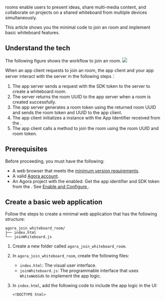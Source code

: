 <PlatformWrapper platform="web">

<Vg k="WHITE" /> rooms enable users to present ideas, share multi-media content, and collaborate on projects on a shared whiteboard from multiple devices simultaneously.

This article shows you the minimal code to join an <Vg k="WHITE" /> room and implement basic whiteboard features.

## Understand the tech
The following figure shows the workflow to join an <Vg k="WHITE" /> room.
![](https://web-cdn.agora.io/docs-files/1620443996218)

When an app client requests to join an <Vg k="WHITE" /> room, the app client and your app server interact with the <Vg k="WHITE" /> server in the following steps：
1. The app server sends a request with the SDK token to the <Vg k="WHITE" /> server to create a whiteboard room.
2. The <Vg k="WHITE" /> server returns the room UUID to the app server when a room is created successfully.
3. The app server generates a room token using the returned room UUID and sends the room token and UUID to the app client.
4. The app client initializes a <Vg k="WHITE_SDK" /> instance with the App Identifier received from the <Vg k="CONSOLE" />.
5. The app client calls a method to join the <Vg k="WHITE" /> room using the room UUID and room token.

## Prerequisites

Before proceeding, you must have the following:

- A web browser that meets the [minimum version requirements](./en/whiteboard/product_whiteboard&versionId=bc4d9270-af10-11eb-b31a-57565fd331e4#supported-platforms).
- A valid [Agora account](../reference/manage-agora-account#sign-up-and-log-in).
- An Agora project with the <Vg k="WHITE" /> enabled. Get the app identifier and SDK token from the <Vg k="CONSOLE" />. See [Enable and Configure <Vg k="WHITE" />](../develop/enable-whiteboard).

## Create a basic web application

Follow the steps to create a minimal web application that has the following structure:

```
agora_join_whiteboard_room/
├── index.html
└── joinWhiteboard.js
```

1. Create a new folder called `agora_join_whiteboard_room`.
2. In `agora_join_whiteboard_room`, create the following files:
   - `index.html`: The visual user interface.
   - `joinWhiteboard.js`: The programmable interface that uses `WhiteWebSdk` to implement the app logic.

3. In `index.html`, add the following code to include the app logic in the UI:

   ```
   <!DOCTYPE html>
<html>
    <head>
        <script src="./joinWhiteboard.js"></script>
    </head>
    <body>
        <div id="whiteboard" style="width: 100%; height: 100vh;"></div>
    </body>
</html>
    ```

After setting up the basic structure, you can now build the whiteboard functionality into the application.

## Create an <Vg k="WHITE" /> room from your app server

Before an app client requests to join a room, you need to call [/v5/rooms (POST)](../reference/whiteboard-api/room-management#create-a-room-post) on your app server to create a room.

You can use the following Node.js script as a request example:
```javascript
var request = require("request");
var options = {
  "method": "POST",
  "url": "https://api.netless.link/v5/rooms",
  "headers": {
  "token": "Your SDK Token",
  "Content-Type": "application/json",
  "region": "us-sv"
  },
  body: JSON.stringify({
    "isRecord": false
  })
};
request(options, function (error, response) {
  if (error) throw new Error(error);
  console.log(response.body);
});
```

If the request is successful, Agora's server for the <Vg k="WHITE" /> returns information about the created room, including the `uuid`, which is the unique identifier of the room. You need to pass in this parameter when an app client joins the room.

The following is a response example:

```json
{
    "uuid": "4a50xxxxxx796b", // The room UUID
    "teamUUID": "RMmLxxxxxx15aw",
    "appUUID": "i54xxxxxx1AQ",
    "isBan": false,
    "createdAt": "2021-01-18T06:56:29.432Z",
    "limit": 0
}
```

## Generate a room token
After creating a room and getting the `uuid` of the room, your app server needs to generate a room token and send it to the app client. When an app client joins a room, Agora's server uses the room token for authentication.

To generate a room token on your app server, you can:

- Use code. See [Generate a Token from your app server](../develop/generate-token-app-server). (Recommended)
- Call the <Vg k="WHITE" /> RESTful API. See [Generate a Room Token (POST)](../develop/generate-token-rest#generate-a-room-token-post).

You can use the following Node.js script as a request example:
```javascript
var request = require('request');
var options = {
  "method": "POST",
   // Replace <Room UUID> with the uuid of your room
  "url": "https://api.netless.link/v5/tokens/rooms/<Room UUID>",
  "headers": {
  "token": "Your SDK Token",
  "Content-Type": "application/json",
  "region": "us-sv"
  },
  body: JSON.stringify({"lifespan":3600000,"role":"admin"})

};
request(options, function (error, response) {
  if (error) throw new Error(error);
  console.log(response.body);
});
```

If the request is successful, Agora's server returns a room token. The following is a response example:

```javascript
"NETLESSROOM_YWs9XXXXXXXXXXXZWNhNjk" // Room Token
```

## Join the <Vg k="WHITE" /> room from your app client

This section shows how to integrate the <Vg k="WHITE_SDK" /> into your application and call the methods provided by the SDK to join the existing <Vg k="WHITE" /> room.

1. Import the <Vg k="WHITE_SDK" />.
In `index.html`, add <code>&lt;script src="https://sdk.netless.link/white-web-sdk/2.15.16.js"&gt;&lt;/script&gt;</code> right below the <code>&lt;head&gt;</code> line to import the <Vg k="WHITE_SDK" />.

   ```html
   <!DOCTYPE html>
    <html lang="en">
    <head>
         <script src="https://sdk.netless.link/white-web-sdk/2.15.16.js"></script>
         <script src="./joinWhiteboard.js"></script>
    </head>
    <body>
         <div id="whiteboard" style="width: 100%; height: 100vh;"></div>
    </body>
    </html>
   ```

2. Create a `WhiteWebSdk` instance and join the room. You need to pass in the following parameters:
 - `appIdentifier`: The App Identifier of the whiteboard project in <Vg k="CONSOLE" />. See [Get security credentials for your <Vg k="WHITE" /> project](../develop/enable-whiteboard#get-security-credentials-for-your-whiteboard-project).
 - `region`: The data center, which must be the same as the data center you chose when creating the room.

   Open `joinWhiteboard.js` and add the following code:

   ```javascript
   var whiteWebSdk = new WhiteWebSdk({
     // Pass in your App Identifier.
     appIdentifier: "Your App Identifier",
	 // Set the data center as Silicon Valley, US.
	 region: "us-sv",
   })

   var joinRoomParams = {
     uuid: "Your room UUID",
	 // The unique identifier of a user. If you use versions earlier than v2.15.0, do not add this line.
	 uid: "user uid",
     roomToken: "Your room token",
   };

   // Join the whiteboard room and display the whiteboard on the web page.
   whiteWebSdk.joinRoom(joinRoomParams).then(function(room) {
       room.bindHtmlElement(document.getElementById("whiteboard"));
   }).catch(function(err) {
       console.error(err);
   });
   ```

## Test your app

Open `index.html` in your browser. You should see a blank page. If the application runs successfully, you can use your mouse to write and draw on the page.

## Reference

This section provides additional information for your reference.

### APIs used in this section

- RESTful APIs:
  - [https://api.netless.link/v5/rooms (POST)](../reference/whiteboard-api/room-management#create-a-room-post)
  - [https://api.netless.link/v5/tokens/rooms/\{uuid} (POST)](../develop/generate-token-rest#generate-a-room-token-post)
- APIs of `WhiteWebSdk`
 - joinRoom

### Integrate the <Vg k="WHITE_SDK" /> through npm

In addition to getting the <Vg k="WHITE_SDK" /> through CDN, you can integrate the SDK into your application through [npm](https://docs.npmjs.com/getting-started/).

1. Navigate to your project folder and run the following command to install the SDK:

 ```
npm install white-web-sdk
```

2. Import the SDK in the `index.js` file:

 ```
var WhiteWebSdk = require("white-web-sdk");
```


</PlatformWrapper>